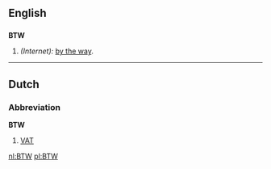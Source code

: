 {{see|btw}}
==English==

==={{Abbreviation}}===
'''BTW'''

# ''(Internet):'' [[by the way]].

----

==Dutch==

===Abbreviation===
'''BTW'''

# [[VAT]]

[[nl:BTW]]
[[pl:BTW]]